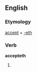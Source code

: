 ==English==

===Etymology===
[[accept]] + [[-eth]]

===Verb===
'''accepteth'''

# {{archaic third-person singular of|accept}}